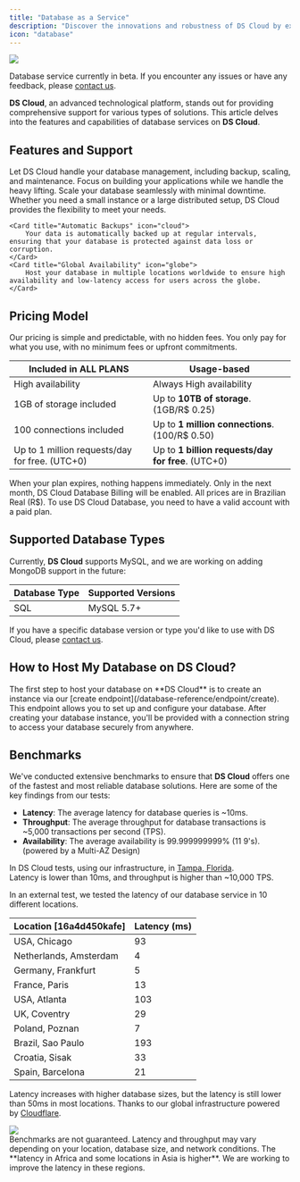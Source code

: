 ```yaml
---
title: "Database as a Service"
description: "Discover the innovations and robustness of DS Cloud by exploring the database capabilities."
icon: "database"
---
```


<img src="/images/services/database.png" />

<Note>Database service currently in beta. If you encounter any issues or have any feedback, please [contact us](/contact).</Note>

**DS Cloud**, an advanced technological platform, stands out for providing comprehensive support for various types of solutions. This article delves into the features and capabilities of database services on **DS Cloud**.

## Features and Support

<CardGroup cols={2}>
    <Card title="Fully Managed Database" icon="server">
        Let DS Cloud handle your database management, including backup, scaling, and maintenance. Focus on building your applications while we handle the heavy lifting.
    </Card>
    <Card title="Scalable Performance" icon="server">
        Scale your database seamlessly with minimal downtime. Whether you need a small instance or a large distributed setup, DS Cloud provides the flexibility to meet your needs.
    </Card>

    <Card title="Automatic Backups" icon="cloud">
        Your data is automatically backed up at regular intervals, ensuring that your database is protected against data loss or corruption.
    </Card>
    <Card title="Global Availability" icon="globe">
        Host your database in multiple locations worldwide to ensure high availability and low-latency access for users across the globe.
    </Card>
</CardGroup>

## Pricing Model
Our pricing is simple and predictable, with no hidden fees. You only pay for what you use, with no minimum fees or upfront commitments.

| Included in ALL PLANS                            | **Usage-based**                                     |
|--------------------------------------------------|-----------------------------------------------------|
| High availability                                 | Always High availability                           |
| 1GB of storage included                          | Up to **10TB of storage**. (1GB/R$ 0.25)           |
| 100 connections included                          | Up to **1 million connections**. (100/R$ 0.50)     |
| Up to 1 million requests/day for free. (UTC+0)   | Up to **1 billion requests/day for free**. (UTC+0)  |

<Info>When your plan expires, nothing happens immediately. Only in the next month, DS Cloud Database Billing will be enabled.</Info>
<Warning>All prices are in Brazilian Real (R$). To use DS Cloud Database, you need to have a valid account with a paid plan.</Warning>

## Supported Database Types
Currently, **DS Cloud** supports MySQL, and we are working on adding MongoDB support in the future:

| Database Type    | Supported Versions                                                             |
|-------------------|--------------------------------------------------------------------------------|
| SQL              | MySQL 5.7+                                                                      |

<Note> If you have a specific database version or type you'd like to use with DS Cloud, please [contact us](/contact).</Note>

## How to Host My Database on DS Cloud?
<Steps>
  <Step 
  title="Initial Setup" icon="database">
    The first step to host your database on **DS Cloud** is to create an instance via our [create endpoint](/database-reference/endpoint/create). This endpoint allows you to set up and configure your database.
  </Step>
  <Step 
  title="Access URL" icon="globe">
    After creating your database instance, you'll be provided with a connection string to access your database securely from anywhere.
  </Step>
</Steps>

## Benchmarks

We've conducted extensive benchmarks to ensure that **DS Cloud** offers one of the fastest and most reliable database solutions. Here are some of the key findings from our tests:

- **Latency**: The average latency for database queries is ~10ms.
- **Throughput**: The average throughput for database transactions is ~5,000 transactions per second (TPS).
- **Availability**: The average availability is 99.999999999% (11 9's). (powered by a Multi-AZ Design)

In DS Cloud tests, using our infrastructure, in [Tampa, Florida](/platform/overview#our-secure-infrastructure).<br/>
Latency is lower than 10ms, and throughput is higher than ~10,000 TPS.

In an external test, we tested the latency of our database service in 10 different locations.

| Location [16a4d450kafe] | Latency (ms) |
|-------------------------|--------------|
| USA, Chicago             | 93           |
| Netherlands, Amsterdam   | 4            |
| Germany, Frankfurt       | 5            |
| France, Paris            | 13           |
| USA, Atlanta             | 103          |
| UK, Coventry             | 29           |
| Poland, Poznan           | 7            |
| Brazil, Sao Paulo        | 193          |
| Croatia, Sisak           | 33           |
| Spain, Barcelona         | 21           |

Latency increases with higher database sizes, but the latency is still lower than 50ms in most locations. Thanks to our global infrastructure powered by [Cloudflare](https://www.cloudflare.com/).

<Frame>
  <img src="/logo/services/database-speed.png" style={{ borderRadius: "0.5rem" }} />
</Frame>

<br/>
<Info>Benchmarks are not guaranteed. Latency and throughput may vary depending on your location, database size, and network conditions.</Info>
<Warning>The **latency in Africa and some locations in Asia is higher**. We are working to improve the latency in these regions.</Warning>
